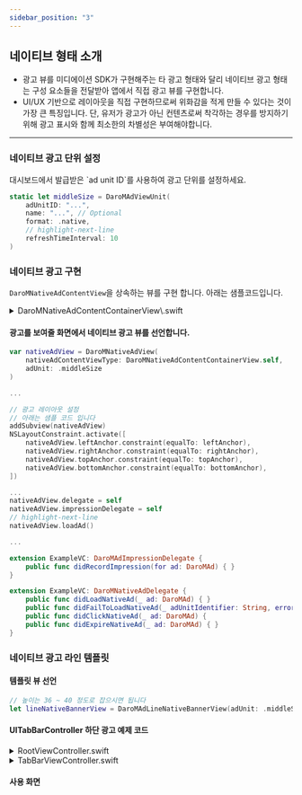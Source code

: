 ```yaml
---
sidebar_position: "3"
---
```


## 네이티브 형태 소개

- 광고 뷰를 미디에이션 SDK가 구현해주는 타 광고 형태와 달리 네이티브 광고 형태는 구성 요소들을 전달받아 앱에서 직접 광고 뷰를 구현합니다.
- UI/UX 기반으로 레이아웃을 직접 구현하므로써 위화감을 적게 만들 수 있다는 것이 가장 큰 특징입니다. 단, 유저가 광고가 아닌 컨텐츠로써 착각하는 경우를 방지하기 위해 광고 표시와 함께 최소한의 차별성은 부여해야합니다.

---

### 네이티브 광고 단위 설정

<Note>
  대시보드에서 발급받은 `ad unit ID`를 사용하여 광고 단위를 설정하세요.
</Note>

```swift showLineNumbers
static let middleSize = DaroMAdViewUnit(
    adUnitID: "...",
    name: "...", // Optional
    format: .native,
    // highlight-next-line
    refreshTimeInterval: 10
)
```

### 네이티브 광고 구현

`DaroMNativeAdContentView`을 상속하는 뷰를 구현 합니다. 아래는 샘플코드입니다.

<details>
  <summary>DaroMNativeAdContentContainerView\.swift</summary>

  ```swift showLineNumbers
  public final class DaroMNativeAdContentContainerView: DaroMNativeAdContentView {

      // MARK: title

      public override var titleLabel: UILabel? {
          get { internalTitleLabel }
          set { super.titleLabel = newValue }
      }

      var internalTitleLabel: UILabel = {
          let label = UILabel()
          label.text = ""
          label.translatesAutoresizingMaskIntoConstraints = false
          label.font = .systemFont(ofSize: 14, weight: .bold)
          label.tag = 1001
          return label
      }()

      // MARK: - Advertiser

      public override var advertiserLabel: UILabel? {
          get { internalAdvertiserLabel }
          set { super.advertiserLabel = newValue }
      }

      var internalAdvertiserLabel: UILabel = {
          let label = UILabel()
          label.translatesAutoresizingMaskIntoConstraints = false
          label.font = .systemFont(ofSize: 10, weight: .medium)
          label.tag = 1002
          return label
      }()

      // MARK: - body

      public override var bodyLabel: UILabel? {
          get { internalBodyLabel }
          set { super.bodyLabel = newValue }
      }

      var internalBodyLabel: UILabel = {
          let label = UILabel()
          label.translatesAutoresizingMaskIntoConstraints = false
          label.textAlignment = .center
          label.font = .systemFont(ofSize: 12, weight: .medium)
          label.tag = 1003
          return label
      }()

      // MARK: icon

      public override var iconImageView: UIImageView? {
          get { internalIconImageView }
          set { super.iconImageView = newValue }
      }

      var internalIconImageView: UIImageView = {
          let imageView = UIImageView()
          imageView.translatesAutoresizingMaskIntoConstraints = false
          imageView.tag = 1004
          return imageView
      }()

      // MARK: - options content view

      public override var optionsContentView: UIView? {
          get { internalOptionsContentView }
          set { super.optionsContentView = newValue }
      }

      var internalOptionsContentView: UIView = {
          let view = UIView()
          view.tag = 1005
          view.translatesAutoresizingMaskIntoConstraints = false
          return view
      }()

      // MARK: - media content view

      public override var mediaContentView: UIView? {
          get { internalMediaContentView }
          set { super.mediaContentView = newValue }
      }

      var internalMediaContentView: UIView = {
          let view = UIView()
          view.tag = 1006
          view.alpha = 0.1
          view.translatesAutoresizingMaskIntoConstraints = false
          return view
      }()

      // MARK: - cta

      public override var callToActionButton: UIButton? {
          get { internalCallToActionButton }
          set { super.callToActionButton = newValue }
      }

      var internalCallToActionButton: UIButton = {
          let button = UIButton()
          button.translatesAutoresizingMaskIntoConstraints = false
          button.clipsToBounds = true
          button.titleLabel?.font = .systemFont(ofSize: 12, weight: .bold)
          button.setTitleColor(.label, for: .normal)
          button.backgroundColor = UIColor.systemGray3
          button.layer.cornerRadius = 4
          button.tag = 1007
          return button
      }()

      // MARK: - star rating content
      public override var starRatingContentView: UIView? {
          get { internalStarRatingContentView }
          set { super.starRatingContentView = newValue }
      }

      var internalStarRatingContentView: UIView = {
          let view = UIView()
          view.tag = 1008
          view.translatesAutoresizingMaskIntoConstraints = false
          return view
      }()

      // MARK: - initializers

      required init() {
          super.init()
          layout()

          let binder = DaroMNativeAdViewBinder.init { builder in
              builder.titleLabelTag = 1001
              builder.advertiserLabelTag = 1002
              builder.bodyLabelTag = 1003
              builder.iconImageViewTag = 1004
              builder.optionsContentViewTag = 1005
              builder.mediaContentViewTag = 1006
              builder.callToActionButtonTag = 1007
              builder.starRatingContentViewTag = 1008
          }

          self.bindViews(with: binder)
          translatesAutoresizingMaskIntoConstraints = false
      }

      required init?(coder: NSCoder) {
          fatalError("init(coder:) has not been implemented")
      }

      private func layout() {
          internalMediaContentView.translatesAutoresizingMaskIntoConstraints = false
          internalIconImageView.translatesAutoresizingMaskIntoConstraints = false
          internalTitleLabel.translatesAutoresizingMaskIntoConstraints = false
          internalAdvertiserLabel.translatesAutoresizingMaskIntoConstraints = false
          internalBodyLabel.translatesAutoresizingMaskIntoConstraints = false
          internalCallToActionButton.translatesAutoresizingMaskIntoConstraints = false

          addSubview(internalMediaContentView)
          NSLayoutConstraint.activate([
              internalMediaContentView.topAnchor.constraint(equalTo: self.topAnchor),
              internalMediaContentView.bottomAnchor.constraint(equalTo: self.bottomAnchor),
              internalMediaContentView.leftAnchor.constraint(equalTo: self.leftAnchor),
              internalMediaContentView.rightAnchor.constraint(equalTo: self.rightAnchor),
          ])

          addSubview(internalIconImageView)
          NSLayoutConstraint.activate([
              internalIconImageView.topAnchor.constraint(equalTo: self.topAnchor),
              internalIconImageView.leftAnchor.constraint(equalTo: self.leftAnchor),
              internalIconImageView.widthAnchor.constraint(equalToConstant: 32),
              internalIconImageView.heightAnchor.constraint(equalToConstant: 32),
          ])

          addSubview(internalTitleLabel)
          NSLayoutConstraint.activate([
              internalTitleLabel.topAnchor.constraint(equalTo: self.topAnchor),
              internalTitleLabel.leftAnchor.constraint(equalTo: internalIconImageView.rightAnchor, constant: 12),
              internalTitleLabel.rightAnchor.constraint(equalTo: self.rightAnchor, constant: -12),
          ])

          addSubview(internalAdvertiserLabel)
          NSLayoutConstraint.activate([
              internalAdvertiserLabel.topAnchor.constraint(equalTo: internalTitleLabel.bottomAnchor),
              internalAdvertiserLabel.leftAnchor.constraint(equalTo: internalIconImageView.rightAnchor, constant: 12),
              internalAdvertiserLabel.rightAnchor.constraint(equalTo: self.rightAnchor, constant: -12),
          ])

          addSubview(internalBodyLabel)
          NSLayoutConstraint.activate([
              internalBodyLabel.topAnchor.constraint(equalTo: internalIconImageView.bottomAnchor, constant: 12),
              internalBodyLabel.leftAnchor.constraint(equalTo: self.leftAnchor, constant: 12),
              internalBodyLabel.rightAnchor.constraint(equalTo: self.rightAnchor, constant: -12),
          ])

          addSubview(internalCallToActionButton)
          NSLayoutConstraint.activate([
              internalCallToActionButton.topAnchor.constraint(greaterThanOrEqualTo: internalBodyLabel.bottomAnchor, constant: 10),
              internalCallToActionButton.leftAnchor.constraint(equalTo: self.leftAnchor, constant: 20),
              internalCallToActionButton.rightAnchor.constraint(equalTo: self.rightAnchor, constant: -20),
              internalCallToActionButton.bottomAnchor.constraint(equalTo: self.bottomAnchor),
              internalCallToActionButton.centerXAnchor.constraint(equalTo: self.centerXAnchor),
          ])
      }
  }
  ```
</details>

#### 광고를 보여줄 화면에서 네이티브 광고 뷰를 선언합니다.

```swift
var nativeAdView = DaroMNativeAdView(
    nativeAdContentViewType: DaroMNativeAdContentContainerView.self,
    adUnit: .middleSize
)

...

// 광고 레이아웃 설정
// 아래는 샘플 코드 입니다
addSubview(nativeAdView)
NSLayoutConstraint.activate([
    nativeAdView.leftAnchor.constraint(equalTo: leftAnchor),
    nativeAdView.rightAnchor.constraint(equalTo: rightAnchor),
    nativeAdView.topAnchor.constraint(equalTo: topAnchor),
    nativeAdView.bottomAnchor.constraint(equalTo: bottomAnchor),
])

...
nativeAdView.delegate = self
nativeAdView.impressionDelegate = self
// highlight-next-line
nativeAdView.loadAd()

...

extension ExampleVC: DaroMAdImpressionDelegate {
    public func didRecordImpression(for ad: DaroMAd) { }
}

extension ExampleVC: DaroMNativeAdDelegate {
    public func didLoadNativeAd(_ ad: DaroMAd) { }
    public func didFailToLoadNativeAd(_ adUnitIdentifier: String, error: DaroMError) { }
    public func didClickNativeAd(_ ad: DaroMAd) {
    public func didExpireNativeAd(_ ad: DaroMAd) { }
}
```

### 네이티브 광고 라인 템플릿

#### 템플릿 뷰 선언

```swift
// 높이는 36 ~ 40 정도로 잡으시면 됩니다
let lineNativeBannerView = DaroMAdLineNativeBannerView(adUnit: .middleSize)
```

#### UITabBarController 하단 광고 예제 코드

<details>
  <summary>RootViewController.swift</summary>

  ```swift
  import DaroM

  final class RootViewController: UIViewController {

      let tabBarViewController = TabBarViewController()
      let lineNativeBannerView = DaroMAdLineNativeBannerView(adUnit: .nativeMiddleSize)

      override func viewDidLoad() {
          super.viewDidLoad()
          view.backgroundColor = UIColor.secondarySystemBackground
          layout()
      }

      func layout() {
          addChild(tabBarViewController)
          tabBarViewController.willMove(toParent: self)

          tabBarViewController.view.translatesAutoresizingMaskIntoConstraints = false
          view.addSubview(tabBarViewController.view)

          NSLayoutConstraint.activate([
              tabBarViewController.view.topAnchor.constraint(equalTo: view.topAnchor),
              tabBarViewController.view.leftAnchor.constraint(equalTo: view.leftAnchor),
              tabBarViewController.view.rightAnchor.constraint(equalTo: view.rightAnchor),
          ])
          tabBarViewController.didMove(toParent: self)

          #if DEBUG
          lineNativeBannerView.layer.borderColor = UIColor.yellow.cgColor
          lineNativeBannerView.layer.borderWidth = 1.0
          #endif

          lineNativeBannerView.translatesAutoresizingMaskIntoConstraints = false
          view.addSubview(lineNativeBannerView)
          NSLayoutConstraint.activate([
              lineNativeBannerView.topAnchor.constraint(equalTo: tabBarViewController.view.bottomAnchor),
              lineNativeBannerView.leftAnchor.constraint(equalTo: view.leftAnchor),
              lineNativeBannerView.rightAnchor.constraint(equalTo: view.rightAnchor),
              lineNativeBannerView.bottomAnchor.constraint(equalTo: view.bottomAnchor, constant: -10),
              lineNativeBannerView.heightAnchor.constraint(equalToConstant: 36),
          ])
      }
  }
  ```
</details>

<details>
  <summary>TabBarViewController.swift</summary>

  ```swift
  final class TabBarViewController: UITabBarController {

      private let timerListVC: UIViewController = {
          ...
          nav.tabBarItem = UITabBarItem(title: I18N.timers, image: UIImage(systemName: "rectangle.grid.1x2.fill"), tag: 0)
          return nav
      }()

      private let soundsGalleryVC: UINavigationController = {
          ...
          nav.tabBarItem = UITabBarItem(title: I18N.relax, image: UIImage(systemName: "powersleep"), tag: 1)
          nav.navigationBar.prefersLargeTitles = true
          return nav
      }()

      private let settingsVC: UINavigationController = {
          ...
          nav.tabBarItem = UITabBarItem(title: I18N.settings, image: UIImage(systemName: "gearshape.fill"), tag: 3)
          nav.navigationBar.prefersLargeTitles = true
          return nav
      }()

      override func viewDidLoad() {
          super.viewDidLoad()
          viewControllers = [timerListVC, soundsGalleryVC, settingsVC]
      }
  }
  ```
</details>

#### 사용 화면